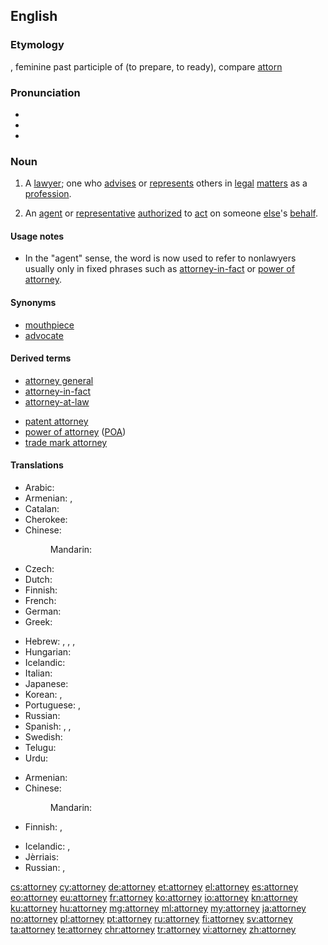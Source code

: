 ==English==

===Etymology===
{{rfv-etymology|lang=en}} {{etyl|fro|en}} {{term|atornee|lang=fro}}, feminine past participle of {{term|atorner|lang=fro}} (to prepare, to ready), compare [[attorn]]

===Pronunciation===
* {{audio|En-us-attorney.ogg|Audio (US)}}
* {{IPA|/əˈtɜː(ɹ)ni}}
* {{rhymes|ɜː(ɹ)ni}}

===Noun===
{{en-noun}}

# {{context|US|lang=en}} A [[lawyer]]; one who [[advise]]s or [[represent]]s others in [[legal]] [[matter]]s as a [[profession]].
# An [[agent]] or [[representative]] [[authorize]]d to [[act]] on someone [[else]]'s [[behalf]].

====Usage notes====
* In the "agent" sense, the word is now used to refer to nonlawyers usually only in fixed phrases such as [[attorney-in-fact]] or [[power of attorney]].

====Synonyms====
* [[mouthpiece]] {{qualifier|slang}}
* [[advocate]]

====Derived terms====
{{der-top|}}
* [[attorney general]]
* [[attorney-in-fact]]
* [[attorney-at-law]]
{{der-mid}}
* [[patent attorney]]
* [[power of attorney]] ([[POA]])
* [[trade mark attorney]]
{{der-bottom}}

====Translations====
{{trans-top|lawyer}}
* Arabic: {{t|ar|محامٍ|tr=muħāmin|m}}
* Armenian: {{t|hy|փաստաբան|tr=p’astaban}}, {{t|hy|իրավաբան|tr=iravaban}}
* Catalan: {{t+|ca|advocat}}
* Cherokee: {{t|chr|ᏗᏘᏲᎯᎯ|tr=ditiyohihi|sc=Cher}}
* Chinese:
*: Mandarin: {{t+|cmn|律师|sc=Hani}}
* Czech: {{t+|cs|advokát|m}}
* Dutch: {{t+|nl|advocaat|m|f}}
* Finnish: {{t+|fi|asianajaja}}
* French: {{t+|fr|avocat|m}}
* German: {{t+|de|Rechtsanwalt|m}}
* Greek: {{t+|el|δικηγόρος|m|f}}
{{trans-mid}}
* Hebrew: {{t|he|פרקליט|m|tr=praqlyt'|sc=Hebr}}, {{t|he|פרקליטה|f|tr=praqlit'a|sc=Hebr}}, {{t+|he|עורך דין|m|alt=עֹרֵךְ דִּין|tr=orekh din}}, {{t|he|עורכת דין|f|alt=עֹרֶכֶת דִּין|tr=orekhet din}}
* Hungarian: {{t+|hu|ügyész}}
* Icelandic: {{t|is|lögfræðingur|m}}
* Italian: {{t+|it|avvocato}}
* Japanese: {{t|ja|弁護士|tr=bengoshi|sc=Jpan}}
* Korean: {{t+|ko|변호사|sc=Kore}}, {{t+|ko|변호인|sc=Kore}}
* Portuguese: {{t+|pt|advogado|m}}, {{t|pt|advogada|f}}
* Russian: {{t+|ru|адвокат}}
* Spanish: {{t+|es|abogado|m}}, {{t+|es|abogada|f}}, {{t|es|notario|m}}
* Swedish: {{t+|sv|advokat|c}}
* Telugu: {{t+|te|న్యాయవాది|tr=nyaayavaadi}}
* Urdu: {{t|ur|وکیل|m|f|tr=vakeel}}
{{trans-bottom}}

{{trans-top|agent/representative}}
* Armenian: {{t|hy|հավատարմատար|tr=havatarmatar}}
* Chinese:
*: Mandarin: {{t+|cmn|代理|sc=Hani}}
* Finnish: {{t|fi|oikeudenkäyntiasiamies}}, {{t+|fi|asiamies}}
{{trans-mid}}
* Icelandic: {{t|is|fulltrúi|m}}, {{t|is|umboðsmaður|m}}
* Jèrriais: {{t|roa-jer|protchuleux|m}}
* Russian: {{t+|ru|представитель}}, {{t+|ru|поверенный}}
{{trans-bottom}}

[[cs:attorney]]
[[cy:attorney]]
[[de:attorney]]
[[et:attorney]]
[[el:attorney]]
[[es:attorney]]
[[eo:attorney]]
[[eu:attorney]]
[[fr:attorney]]
[[ko:attorney]]
[[io:attorney]]
[[kn:attorney]]
[[ku:attorney]]
[[hu:attorney]]
[[mg:attorney]]
[[ml:attorney]]
[[my:attorney]]
[[ja:attorney]]
[[no:attorney]]
[[pl:attorney]]
[[pt:attorney]]
[[ru:attorney]]
[[fi:attorney]]
[[sv:attorney]]
[[ta:attorney]]
[[te:attorney]]
[[chr:attorney]]
[[tr:attorney]]
[[vi:attorney]]
[[zh:attorney]]